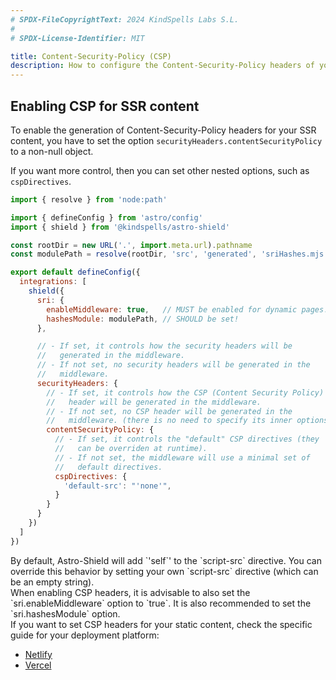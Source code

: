 ```yaml
---
# SPDX-FileCopyrightText: 2024 KindSpells Labs S.L.
#
# SPDX-License-Identifier: MIT

title: Content-Security-Policy (CSP)
description: How to configure the Content-Security-Policy headers of your website with Astro-Shield
---
```



## Enabling CSP for SSR content

To enable the generation of Content-Security-Policy headers for your SSR
content, you have to set the option `securityHeaders.contentSecurityPolicy` to
a non-null object.

If you want more control, then you can set other nested options, such as
`cspDirectives`.

```js
import { resolve } from 'node:path'

import { defineConfig } from 'astro/config'
import { shield } from '@kindspells/astro-shield'

const rootDir = new URL('.', import.meta.url).pathname
const modulePath = resolve(rootDir, 'src', 'generated', 'sriHashes.mjs')

export default defineConfig({
  integrations: [
    shield({
      sri: {
        enableMiddleware: true,   // MUST be enabled for dynamic pages!
        hashesModule: modulePath, // SHOULD be set!
      },

      // - If set, it controls how the security headers will be
      //   generated in the middleware.
      // - If not set, no security headers will be generated in the
      //   middleware.
      securityHeaders: {
        // - If set, it controls how the CSP (Content Security Policy)
        //   header will be generated in the middleware.
        // - If not set, no CSP header will be generated in the
        //   middleware. (there is no need to specify its inner options)
        contentSecurityPolicy: {
          // - If set, it controls the "default" CSP directives (they
          //   can be overriden at runtime).
          // - If not set, the middleware will use a minimal set of
          //   default directives.
          cspDirectives: {
            'default-src': "'none'",
          }
        }
      }
    })
  ]
})
```

<Aside type='tip'>
  By default, Astro-Shield will add `'self`' to the `script-src` directive. You
  can override this behavior by setting your own `script-src` directive (which
  can be an empty string).
</Aside>

<Aside type="caution">
  When enabling CSP headers, it is advisable to also set the
  `sri.enableMiddleware` option to `true`. It is also recommended to set the
  `sri.hashesModule` option.
</Aside>

<Aside type='tip'>
  If you want to set CSP headers for your static content, check the specific
  guide for your deployment platform:

  - [Netlify](/guides/hosting-integrations/netlify/#content-security-policy-for-static-content)
  - [Vercel](/guides/hosting-integrations/vercel/#content-security-policy-for-static-content)
</Aside>
